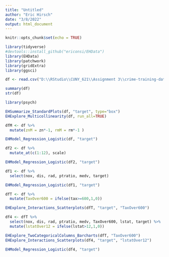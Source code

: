 ```yaml
---
title: "Untitled"
author: "Eric Hirsch"
date: "3/8/2022"
output: html_document
---
```


```r
knitr::opts_chunk$set(echo = TRUE)
```

```r
library(tidyverse)
#devtools::install_github("ericonsi/EHData")
library(EHData)
library(patchwork)
library(gridExtra)
library(ggsci)
```
```r

df <- read.csv("D:\\RStudio\\CUNY_621\\Assignment 3\\crime-training-data_modified.csv")
```

```r

summary(df)
str(df)

```
```r
library(psych)

EHSummarize_StandardPlots(df, "target", type="box")
EHExplore_Multicollinearity(df, run_all=TRUE)

```

```r

dfM <- df %>%
  mutate(znM = zn*-1, rmM = rm*-1 )
```

 
```r

EHModel_Regression_Logistic(df, "target")

df2 <- df %>%
  mutate_at(c(1:12), scale)

EHModel_Regression_Logistic(df2, "target")

```

```r

df1 <- df %>%
  select(nox, dis, rad, ptratio, medv, target)

EHModel_Regression_Logistic(df1, "target")


```
```r

dfT <- df %>%
  mutate(TaxOver600 = ifelse(tax>=600,1,0))

EHExplore_Interactions_Scatterplots(dfT, "target", "TaxOver600")

```
```r

df4 <- dfT %>%
  select(nox, dis, rad, ptratio, medv, TaxOver600, lstat, target) %>%
  mutate(lstatOver12 = ifelse(lstat>12,1,0))

EHExplore_TwoCategoricalColumns_Barcharts(dfT, "TaxOver600")
EHExplore_Interactions_Scatterplots(df4, "target", "lstatOver12")

EHModel_Regression_Logistic(df4, "target")

```

